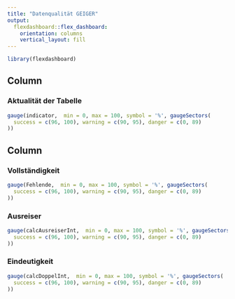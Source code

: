 ```yaml
---
title: "Datenqualität GEIGER"
output: 
  flexdashboard::flex_dashboard:
    orientation: columns
    vertical_layout: fill
---
```


```r
library(flexdashboard)
```

Column {data-width=650}
-----------------------------------------------------------------------

### Aktualität der Tabelle

```r
gauge(indicator,  min = 0, max = 100, symbol = '%', gaugeSectors(
  success = c(96, 100), warning = c(90, 95), danger = c(0, 89)
))

```

Column {data-width=350}
-----------------------------------------------------------------------

### Vollständigkeit

```r
gauge(Fehlende,  min = 0, max = 100, symbol = '%', gaugeSectors(
  success = c(96, 100), warning = c(90, 95), danger = c(0, 89)
))

```

### Ausreiser

```r
gauge(calcAusreiserInt,  min = 0, max = 100, symbol = '%', gaugeSectors(
  success = c(96, 100), warning = c(90, 95), danger = c(0, 89)
))
```
### Eindeutigkeit

```r
gauge(calcDoppelInt,  min = 0, max = 100, symbol = '%', gaugeSectors(
  success = c(96, 100), warning = c(90, 95), danger = c(0, 89)
))
```
